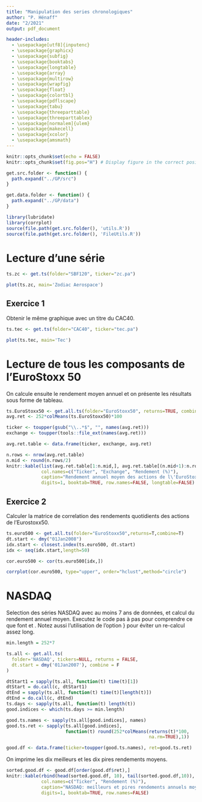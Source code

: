 ```yaml
---
title: "Manipulation des series chronologiques"
author: "P. Hénaff"
date: "2/2021"
output: pdf_document

header-includes:
  - \usepackage[utf8]{inputenc}
  - \usepackage{graphicx}
  - \usepackage{subfig}
  - \usepackage{booktabs}
  - \usepackage{longtable}
  - \usepackage{array}
  - \usepackage{multirow}
  - \usepackage{wrapfig}
  - \usepackage{float}
  - \usepackage{colortbl}
  - \usepackage{pdflscape}
  - \usepackage{tabu}
  - \usepackage{threeparttable}
  - \usepackage{threeparttablex}
  - \usepackage[normalem]{ulem}
  - \usepackage{makecell}
  - \usepackage{xcolor}
  - \usepackage{amsmath}
---
```


```r
knitr::opts_chunk$set(echo = FALSE)
knitr::opts_chunk$set(fig.pos="H") # Display figure in the correct position
```

```r
get.src.folder <- function() {
  path.expand("../GP/src")
}

get.data.folder <- function() {
  path.expand("../GP/data")
}
```

```r
library(lubridate)
library(corrplot)
source(file.path(get.src.folder(), 'utils.R'))
source(file.path(get.src.folder(), 'FileUtils.R'))
```

# Lecture d'une série

```r
ts.zc <- get.ts(folder="SBF120", ticker="zc.pa")
```

```r
plot(ts.zc, main='Zodiac Aerospace')
```

## Exercice 1

Obtenir le même graphique avec un titre du CAC40.

```r
ts.tec <- get.ts(folder="CAC40", ticker="tec.pa")
```

```r
plot(ts.tec, main='Tec')
```


# Lecture de tous les composants de l'EuroStoxx 50

On calcule ensuite le rendement moyen annuel et on présente les résultats sous forme de tableau.

```r
ts.EuroStoxx50 <- get.all.ts(folder="EuroStoxx50", returns=TRUE, combine=TRUE)
avg.ret <- 252*colMeans(ts.EuroStoxx50)*100

ticker <- toupper(gsub("\\..*$", "", names(avg.ret)))
exchange <- toupper(tools::file_ext(names(avg.ret)))

avg.ret.table <- data.frame(ticker, exchange, avg.ret)
```

```r
n.rows <- nrow(avg.ret.table)
n.mid <- round(n.rows/2)
knitr::kable(list(avg.ret.table[1:n.mid,], avg.ret.table[(n.mid+1):n.rows,]), 
             col.names=c("Ticker", "Exchange", "Rendement (%)"), 
             caption="Rendement annuel moyen des actions de l\'EuroStoxx 50",
             digits=1, booktab=TRUE, row.names=FALSE, longtable=FALSE)
```

## Exercice 2

Calculer la matrice de correlation des rendements quotidients des actions de l'Eurostoxx50.

```r
ts.euro500 <- get.all.ts(folder="EuroStoxx50",returns=T,combine=T)
dt.start <- dmy("01Jan2008")
idx.start <- closest.index(ts.euro500, dt.start)
idx <- seq(idx.start,length=50)

cor.euro500 <- cor(ts.euro500[idx,])

corrplot(cor.euro500, type="upper", order="hclust",method="circle")
```

# NASDAQ

Selection des séries NASDAQ avec au moins 7 ans de données, et calcul du rendement annuel moyen.
Executez le code pas à pas pour comprendre ce que font \texttt{sapply} et \texttt{do.call}. Notez aussi l'utilisation de l'option \texttt{cache=TRUE}} pour éviter un re-calcul assez long.

```r

min.length = 252*7

ts.all <- get.all.ts(
  folder='NASDAQ', tickers=NULL, returns = FALSE,
  dt.start = dmy('01Jan2007'), combine = F
)

dtStart1 = sapply(ts.all, function(t) time(t)[1])
dtStart = do.call(c, dtStart1)
dtEnd = sapply(ts.all, function(t) time(t)[length(t)])
dtEnd = do.call(c, dtEnd)
ts.days <- sapply(ts.all, function(t) length(t))
good.indices <- which(ts.days >= min.length)

good.ts.names <- sapply(ts.all[good.indices], names)
good.ts.ret <- sapply(ts.all[good.indices], 
                      function(t) round(252*colMeans(returns(t)*100, 
                                                     na.rm=TRUE),1))

good.df <- data.frame(ticker=toupper(good.ts.names), ret=good.ts.ret)
```

On imprime les dix meilleurs et les dix pires rendements moyens.

```r

sorted.good.df <- good.df[order(good.df$ret),]
knitr::kable(rbind(head(sorted.good.df, 10), tail(sorted.good.df,10)),
             col.names=c("Ticker", "Rendement (%)"), 
             caption="NASDAQ: meilleurs et pires rendements annuels moyens", 
             digits=1, booktab=TRUE, row.names=FALSE)

```

